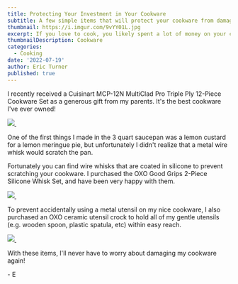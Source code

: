 ```yaml
---
title: Protecting Your Investment in Your Cookware
subtitle: A few simple items that will protect your cookware from damage
thumbnail: https://i.imgur.com/9vYY01L.jpg
excerpt: If you love to cook, you likely spent a lot of money on your cookware. Spend a little more to protect your investment from scratches.
thumbnailDescription: Cookware
categories:
  - Cooking
date: '2022-07-19'
author: Eric Turner
published: true
---
```


I recently received a <ExternalLink href="https://amzn.to/3uZpp2a" rel="sponsored">Cuisinart MCP-12N MultiClad Pro Triple Ply 12-Piece Cookware Set</ExternalLink>
as a generous gift from my parents. It's the best cookware I've ever owned!

<a href="https://www.amazon.com/gp/product/B009JXPS6U?ie=UTF8&psc=1&linkCode=li3&tag=ericturnerdev-20&linkId=0e22c9c23209cbe2290621a511d71386&language=en_US&ref_=as_li_ss_il" target="_blank">
    <img border="0" src="//ws-na.amazon-adsystem.com/widgets/q?_encoding=UTF8&ASIN=B009JXPS6U&Format=_SL250_&ID=AsinImage&MarketPlace=US&ServiceVersion=20070822&WS=1&tag=ericturnerdev-20&language=en_US" />
</a>
<img src="https://ir-na.amazon-adsystem.com/e/ir?t=ericturnerdev-20&language=en_US&l=li3&o=1&a=B009JXPS6U" width="1" height="1" border="0" alt="" />

One of the first things I made in the 3 quart saucepan was a lemon custard for a lemon meringue pie, but unfortunately I
didn't realize that a metal wire whisk would scratch the pan.

Fortunately you can find wire whisks that are coated in silicone to prevent scratching your cookware. I purchased the
<ExternalLink href="https://amzn.to/3aQ0tmV" rel="sponsord">OXO Good Grips 2-Piece Silicone Whisk Set</ExternalLink>,
and have been very happy with them.

<a href="https://www.amazon.com/gp/product/B09G72TNPP?ie=UTF8&psc=1&linkCode=li3&tag=ericturnerdev-20&linkId=857da4dddf8018deb1ea87859e90e1ec&language=en_US&ref_=as_li_ss_il" target="_blank">
    <img border="0" src="//ws-na.amazon-adsystem.com/widgets/q?_encoding=UTF8&ASIN=B09G72TNPP&Format=_SL250_&ID=AsinImage&MarketPlace=US&ServiceVersion=20070822&WS=1&tag=ericturnerdev-20&language=en_US" />
</a>
<img src="https://ir-na.amazon-adsystem.com/e/ir?t=ericturnerdev-20&language=en_US&l=li3&o=1&a=B09G72TNPP" width="1" height="1" border="0" alt="" />

To prevent accidentally using a metal utensil on my nice cookware, I also purchased an
<ExternalLink href="https://amzn.to/3zgWgBY" rel="sponsored">OXO ceramic utensil crock</ExternalLink>
to hold all of my gentle utensils (e.g. wooden spoon, plastic spatula, etc) within easy reach.

<a href="https://www.amazon.com/gp/product/B08K7JL44P?ie=UTF8&psc=1&linkCode=li3&tag=ericturnerdev-20&linkId=f4731147f40b57661d3d28eec90587db&language=en_US&ref_=as_li_ss_il" target="_blank">
    <img border="0" src="//ws-na.amazon-adsystem.com/widgets/q?_encoding=UTF8&ASIN=B08K7JL44P&Format=_SL250_&ID=AsinImage&MarketPlace=US&ServiceVersion=20070822&WS=1&tag=ericturnerdev-20&language=en_US" />
</a>
<img src="https://ir-na.amazon-adsystem.com/e/ir?t=ericturnerdev-20&language=en_US&l=li3&o=1&a=B08K7JL44P" width="1" height="1" border="0" alt=""/>

With these items, I'll never have to worry about damaging my cookware again!

\- E